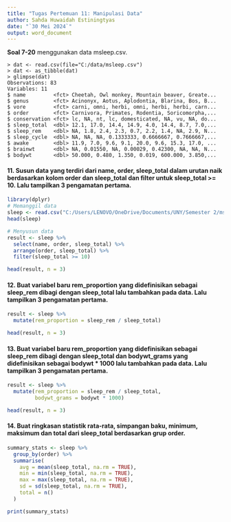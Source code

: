 ```yaml
---
title: "Tugas Pertemuan 11: Manipulasi Data"
author: Sahda Huwaidah Estiningtyas
date: "`30 Mei 2024`"
output: word_document
---
```


**Soal 7-20** menggunakan data msleep.csv.
```
> dat <- read.csv(file="C:/data/msleep.csv")
> dat <- as_tibble(dat)
> glimpse(dat)
Observations: 83
Variables: 11
$ name         <fct> Cheetah, Owl monkey, Mountain beaver, Greate...
$ genus        <fct> Acinonyx, Aotus, Aplodontia, Blarina, Bos, B...
$ vore         <fct> carni, omni, herbi, omni, herbi, herbi, carn...
$ order        <fct> Carnivora, Primates, Rodentia, Soricomorpha,...
$ conservation <fct> lc, NA, nt, lc, domesticated, NA, vu, NA, do...
$ sleep_total  <dbl> 12.1, 17.0, 14.4, 14.9, 4.0, 14.4, 8.7, 7.0,...
$ sleep_rem    <dbl> NA, 1.8, 2.4, 2.3, 0.7, 2.2, 1.4, NA, 2.9, N...
$ sleep_cycle  <dbl> NA, NA, NA, 0.1333333, 0.6666667, 0.7666667,...
$ awake        <dbl> 11.9, 7.0, 9.6, 9.1, 20.0, 9.6, 15.3, 17.0, ...
$ brainwt      <dbl> NA, 0.01550, NA, 0.00029, 0.42300, NA, NA, N...
$ bodywt       <dbl> 50.000, 0.480, 1.350, 0.019, 600.000, 3.850,...
```

#### 11.	Susun data yang terdiri dari name, order, sleep_total dalam urutan naik berdasarkan kolom order dan sleep_total dan filter untuk sleep_total >= 10. Lalu tampilkan 3 pengamatan pertama.
```r
library(dplyr)
# Memanggil data
sleep <- read.csv("C:/Users/LENOVO/OneDrive/Documents/UNY/Semester 2/msleep.csv")
head(sleep)

# Menyusun data
result <- sleep %>% 
  select(name, order, sleep_total) %>% 
  arrange(order, sleep_total) %>% 
  filter(sleep_total >= 10)

head(result, n = 3)
```

#### 12.	Buat variabel baru rem_proportion yang didefinisikan sebagai sleep_rem dibagi dengan sleep_total lalu tambahkan pada data. Lalu tampilkan 3 pengamatan pertama.
```r
result <- sleep %>% 
  mutate(rem_proportion = sleep_rem / sleep_total)

head(result, n = 3)
```

#### 13.	Buat variabel baru rem_proportion yang didefinisikan sebagai sleep_rem dibagi dengan sleep_total dan bodywt_grams yang didefinisikan sebagai bodywt * 1000 lalu tambahkan pada data. Lalu tampilkan 3 pengamatan pertama.
```r
result <- sleep %>% 
  mutate(rem_proportion = sleep_rem / sleep_total,
         bodywt_grams = bodywt * 1000)

head(result, n = 3)
```

#### 14.	Buat ringkasan statistik rata-rata, simpangan baku, minimum, maksimum dan total dari sleep_total berdasarkan grup order. 
```r
summary_stats <- sleep %>% 
  group_by(order) %>% 
  summarise(
    avg = mean(sleep_total, na.rm = TRUE), 
    min = min(sleep_total, na.rm = TRUE), 
    max = max(sleep_total, na.rm = TRUE), 
    sd = sd(sleep_total, na.rm = TRUE), 
    total = n()
  )

print(summary_stats)
```
